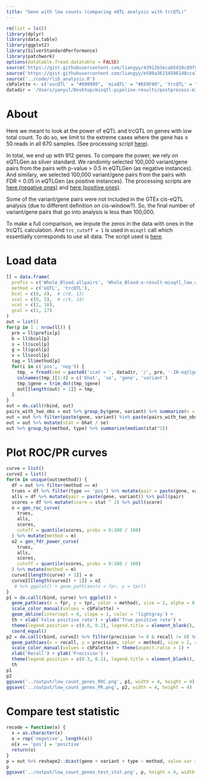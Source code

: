 ```yaml
---
title: "Gene with low counts (comparing eQTL analysis with trcQTL)"
---
```


```r
rm(list = ls())
library(dplyr)
library(data.table)
library(ggplot2)
library(SilverStandardPerformance)
library(patchwork)
options(datatable.fread.datatable = FALSE)
source('https://gist.githubusercontent.com/liangyy/43912b3ecab5d10c89f9d4b2669871c9/raw/3ca651cfa53ffccb8422f432561138a46e93710f/my_ggplot_theme.R')
source('https://gist.githubusercontent.com/liangyy/e580a36154586148cca7fd4cd973f502/raw/bad4364b1700662c7086fcdea191e42f530d0e2e/zval2pval.R')
source('../code/rlib_analysis.R')
cbPalette <- c('ascQTL' = "#999999", 'mixQTL' = "#E69F00", 'trcQTL' = "#56B4E9", 'eQTL' = "#009E73", "#F0E442", "#0072B2", "#D55E00", "#CC79A7")
datadir = '/Users/yanyul/Desktop/mixqtl-pipeline-results/postprocess-mixqtl'
```

# About

Here we meant to look at the power of eQTL and trcQTL on genes with low total count. 
To do so, we limit to the extreme cases where the gene has $\le$ 50 reads in all 670 samples. (See processing script [here](https://github.com/liangyy/mixqtl-pipeline/blob/dev/misc_data/gen_gene_low_count.R)).

In total, we end up with 912 genes. 
To compare the power, we rely on eQTLGen as silver standard. 
We randomly selected 100,000 variant/gene pairs from the pairs with p-value > 0.5 in eQTLGen (as negative instances). 
And similary, we selected 100,000 variant/gene pairs from the pairs with FDR < 0.05 in eQTLGen (as positive instances).
The processing scripts are [here (negative ones)](https://github.com/liangyy/mixqtl-pipeline/blob/dev/misc_data/gen_eqtlgen_neg-with-gene-low_count.sh) and [here (positive ones)](https://github.com/liangyy/mixqtl-pipeline/blob/dev/misc_data/gen_eqtlgen_pos-with-gene-low_count.sh).

Some of the variant/gene pairs were not included in the GTEx cis-eQTL analysis (due to different definition on cis-window?). So, the final number of variant/gene pairs that go into analysis is less than 100,000.

To make a full comparison, we impute the zeros in the data with ones in the trcQTL calculation. And `trc_cutoff = 1` is used in `mixqtl` call which essentially corresponds to use all data. The script used is [here](https://github.com/liangyy/mixqtl-pipeline/blob/dev/code/gtex_v8_mixqtl_low_count_impute.R).

# Load data

```r
ll = data.frame(
  prefix = c('Whole_Blood.allpairs', 'Whole_Blood-x-result-mixqtl_low_count_impute'),
  method = c('eQTL', 'trcQTL'),
  bcol = c(8, 4),  # c(8, 13)
  scol = c(9, 5),  # c(9, 14) 
  vcol = c(2, 16),
  gcol = c(1, 17)
)
out = list()
for(p in 1 : nrow(ll)) {
  pre = ll$prefix[p]
  b = ll$bcol[p]
  s = ll$scol[p]
  g = ll$gcol[p]
  v = ll$vcol[p]
  tag = ll$method[p]
  for(i in c('pos', 'neg')) {
    tmp_ = fread(cmd = paste0('zcat < ', datadir, '/', pre, '-IN-eqtlgen_', i, '_low_count.subsample100000-with-gene-low-expr.txt.gz'), header = TRUE)[, c(b, s, g, v)] %>% mutate(method = tag, type = i) 
    colnames(tmp_)[1:4] = c('bhat', 'se', 'gene', 'variant')
    tmp_$gene = trim_dot(tmp_$gene)
    out[[length(out) + 1]] = tmp_
  }
}
out = do.call(rbind, out)
pairs_with_two_obs = out %>% group_by(gene, variant) %>% summarize(n = n()) %>% filter(n == 2) %>% select(gene, variant)
out = out %>% filter(paste(gene, variant) %in% paste(pairs_with_two_obs$gene, pairs_with_two_obs$variant))
out = out %>% mutate(stat = bhat / se)
out %>% group_by(method, type) %>% summarize(median(stat^2))
```

# Plot ROC/PR curves

```r
curve = list()
curve2 = list()
for(m in unique(out$method)) {
  df = out %>% filter(method == m)
  trues = df %>% filter(type == 'pos') %>% mutate(pair = paste(gene, variant)) %>% pull(pair)
  alls = df %>% mutate(pair = paste(gene, variant)) %>% pull(pair)
  scores = df %>% mutate(score = stat ^ 2) %>% pull(score)
  o = gen_roc_curve(
    trues,
    alls, 
    scores,
    cutoff = quantile(scores, probs = 0:100 / 100)
  ) %>% mutate(method = m)
  o2 = gen_fdr_power_curve(
    trues,
    alls, 
    scores,
    cutoff = quantile(scores, probs = 0:100 / 100)
  ) %>% mutate(method = m)
  curve[[length(curve) + 1]] = o
  curve2[[length(curve2) + 1]] = o2
   # %>% ggplot() + geom_path(aes(x = fpr, y = tpr))
}
p1 = do.call(rbind, curve) %>% ggplot() + 
  geom_path(aes(x = fpr, y = tpr, color = method), size = 2, alpha = 0.5) + 
  scale_color_manual(values = cbPalette) + 
  geom_abline(intercept = 0, slope = 1, color = 'lightgray') +
  th + xlab('False positive rate') + ylab('True positive rate') + 
  theme(legend.position = c(0.8, 0.2), legend.title = element_blank(), legend.text = element_text(size = 18)) +
  coord_equal()
p2 = do.call(rbind, curve2) %>% filter(precision != 0 & recall != 0) %>% ggplot() + 
  geom_path(aes(x = recall, y = precision, color = method), size = 2, alpha = 0.5) + 
  scale_color_manual(values = cbPalette) + theme(aspect.ratio = 1) +
  xlab('Recall') + ylab('Precision') + 
  theme(legend.position = c(0.3, 0.2), legend.title = element_blank(), legend.text = element_text(size = 18)) +
  th
p1
p2
ggsave('../output/low_count_genes_ROC.png', p1, width = 4, height = 4)
ggsave('../output/low_count_genes_PR.png', p2, width = 4, height = 4)
```

<!-- ```{r qq} -->
<!-- out_neg = out %>% filter(type == 'neg') %>% mutate(pval = zval2pval(stat)) -->
<!-- my_qqplot(out_neg$pval, out_neg$method)  -->
<!-- ``` -->

# Compare test statistic

```r
recode = function(x) {
  x = as.character(x)
  o = rep('negative', length(x))
  o[x == 'pos'] = 'positive'
  return(o)
}
p = out %>% reshape2::dcast(gene + variant + type ~ method, value.var = 'stat') %>% mutate(type = recode(type)) %>% ggplot() + geom_point(aes(x = eQTL, y = trcQTL), alpha = 0.2) + facet_wrap(~type) + th2 + geom_abline(slope = 1, intercept = 0, color = 'gray') + xlab('eQTL test statistic') + ylab('trcQTL test statistic') + coord_equal()
p
ggsave('../output/low_count_genes_test_stat.png', p, height = 4, width = 8)
```
